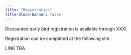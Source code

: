 ```yaml
---
title: "Registration"
title-block-banner: false
---
```


Discounted early bird registration is available through XXX!

Registration can be completed at the following site:

LINK TBA

